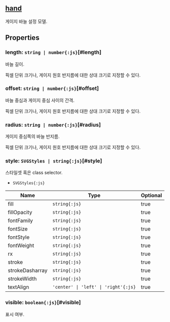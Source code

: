 ## [hand](/config/config/hand)
게이지 바늘 설정 모델.
## Properties

### length: `string | number{:js}`[#length]
바늘 길이.

픽셀 단위 크기나, 게이지 원호 반지름에 대한 상대 크기로 지정할 수 있다.  
<DefaultValue value="'100%'" contents=""></DefaultValue>
### offset: `string | number{:js}`[#offset]
바늘 중심과 게이지 중심 사이의 간격.

픽셀 단위 크기나, 게이지 원호 반지름에 대한 상대 크기로 지정할 수 있다.  
<DefaultValue value="0" contents=""></DefaultValue>
### radius: `string | number{:js}`[#radius]
게이지 중심쪽의 바늘 반지름.

픽셀 단위 크기나, 게이지 원호 반지름에 대한 상대 크기로 지정할 수 있다.  
<DefaultValue value="3" contents=""></DefaultValue>
### style: `SVGStyles | string{:js}`[#style]
스타일셋 혹은 class selector.  
- `SVGStyles{:js}` 

| Name | Type | Optional |  
| ----- | ----- | ----- |  
| fill | `string{:js}` | true |  
| fillOpacity | `string{:js}` | true |  
| fontFamily | `string{:js}` | true |  
| fontSize | `string{:js}` | true |  
| fontStyle | `string{:js}` | true |  
| fontWeight | `string{:js}` | true |  
| rx | `string{:js}` | true |  
| stroke | `string{:js}` | true |  
| strokeDasharray | `string{:js}` | true |  
| strokeWidth | `string{:js}` | true |  
| textAlign | `'center' \| 'left' \| 'right'{:js}` | true |
### visible: `boolean{:js}`[#visible]
표시 여부.  
<DefaultValue value="true" contents=""></DefaultValue>